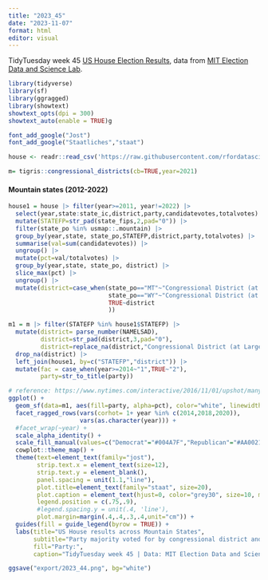 ```yaml
---
title: "2023_45"
date: "2023-11-07"
format: html
editor: visual
---
```


TidyTuesday week 45 [US House Election Results](https://github.com/rfordatascience/tidytuesday/blob/master/data/2023/2023-11-07/readme.md), data from [MIT Election Data and Science Lab](https://dataverse.harvard.edu/dataset.xhtml?persistentId=doi:10.7910/DVN/IG0UN2).

```r
library(tidyverse)
library(sf)
library(ggragged)
library(showtext)
showtext_opts(dpi = 300)
showtext_auto(enable = TRUE)g
```

```r
font_add_google("Jost")
font_add_google("Staatliches","staat")
```

```r
house <- readr::read_csv('https://raw.githubusercontent.com/rfordatascience/tidytuesday/master/data/2023/2023-11-07/house.csv')

m= tigris::congressional_districts(cb=TRUE,year=2021)
```

#### Mountain states (2012-2022)

```r
house1 = house |> filter(year>=2011, year!=2022) |>
  select(year,state:state_ic,district,party,candidatevotes,totalvotes) |>
  mutate(STATEFP=str_pad(state_fips,2,pad="0")) |>
  filter(state_po %in% usmap::.mountain) |>
  group_by(year,state, state_po,STATEFP,district,party,totalvotes) |>
  summarise(val=sum(candidatevotes)) |>
  ungroup() |>
  mutate(pct=val/totalvotes) |>
  group_by(year,state, state_po, district) |>
  slice_max(pct) |>
  ungroup() |>
  mutate(district=case_when(state_po=="MT"~"Congressional District (at Large)",
                            state_po=="WY"~"Congressional District (at Large)",
                            TRUE~district
                            ))

m1 = m |> filter(STATEFP %in% house1$STATEFP) |>
  mutate(district= parse_number(NAMELSAD),
         district=str_pad(district,3,pad="0"),
         district=replace_na(district,"Congressional District (at Large)")) |>
  drop_na(district) |>
  left_join(house1, by=c("STATEFP","district")) |>
  mutate(fac = case_when(year>=2014~"1",TRUE~"2"),
         party=str_to_title(party))
```

```r
# reference: https://www.nytimes.com/interactive/2016/11/01/upshot/many-ways-to-map-election-results.html
ggplot() +
  geom_sf(data=m1, aes(fill=party, alpha=pct), color="white", linewidth=.1) +
  facet_ragged_rows(vars(corhot= 1+ year %in% c(2014,2018,2020)),
                    vars(as.character(year))) +
  #facet_wrap(~year) +
  scale_alpha_identity() +
  scale_fill_manual(values=c("Democrat"="#004A7F","Republican"="#AA0021")) +
  cowplot::theme_map() +
  theme(text=element_text(family="jost"),
        strip.text.x = element_text(size=12),
        strip.text.y = element_blank(),
        panel.spacing = unit(1.1,"line"),
        plot.title=element_text(family="staat", size=20),
        plot.caption = element_text(hjust=0, color="grey30", size=10, margin=margin(t=15)),
        legend.position = c(.75,.9),
        #legend.spacing.y = unit(.4, 'line'),
        plot.margin=margin(.4,.4,.3,.4,unit="cm")) +
  guides(fill = guide_legend(byrow = TRUE)) +
  labs(title="US House results across Mountain States",
       subtitle="Party majority voted for by congressional district and year, between 2012 and 2020.",
       fill="Party:",
       caption="TidyTuesday week 45 | Data: MIT Election Data and Science Lab (MEDSL)")

ggsave("export/2023_44.png", bg="white")
```
